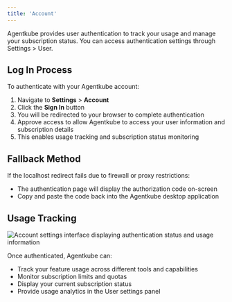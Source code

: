 ```yaml
---
title: 'Account'
---
```


Agentkube provides user authentication to track your usage and manage your subscription status. You can access authentication settings through Settings > User.

## Log In Process

To authenticate with your Agentkube account:

1. Navigate to **Settings** > **Account**
2. Click the **Sign In** button
3. You will be redirected to your browser to complete authentication
4. Approve access to allow Agentkube to access your user information and subscription details
5. This enables usage tracking and subscription status monitoring

## Fallback Method

If the localhost redirect fails due to firewall or proxy restrictions:
- The authentication page will display the authorization code on-screen
- Copy and paste the code back into the Agentkube desktop application

## Usage Tracking

<Frame caption="Account settings showing user authentication and usage tracking">
  <img src="/images/account.png" alt="Account settings interface displaying authentication status and usage information" />
</Frame>

Once authenticated, Agentkube can:
- Track your feature usage across different tools and capabilities
- Monitor subscription limits and quotas  
- Display your current subscription status
- Provide usage analytics in the User settings panel